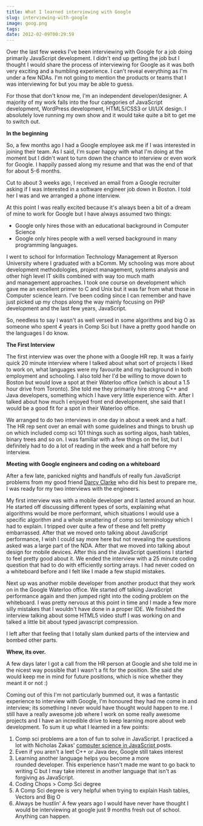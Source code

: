 ```yaml
---
title: What I learned interviewing with Google
slug: interviewing-with-google
image: goog.png
tags: 
date: 2012-02-09T00:29:59
---
```


Over the last few weeks I've been interviewing with Google for a job doing primarily JavaScript development. I didn't end up getting the job but I thought I would share the process of interviewing for Google as it was both very exciting and a humbling experience. I can't reveal everything as I'm under a few NDAs. I'm not going to mention the products or teams that I was interviewing for but you may be able to guess.

For those that don't know me, I'm an independent developer/designer. A majority of my work falls into the four categories of JavaScript development, WordPress development, HTML5/CSS3 or UI/UX design. I absolutely love running my own show and it would take quite a bit to get me to switch out.

<strong>In the beginning</strong>

So, a few months ago I had a Google employee ask me if I was interested in joining their team. As I said, I'm super happy with what I'm doing at the moment but I didn't want to turn down the chance to interview or even work for Google. I happily passed along my resume and that was the end of that for about 5-6 months.
<!--more-->
Cut to about 3 weeks ago, I received an email from a Google recruiter asking if I was interested in a software engineer job down in Boston. I told her I was and we arranged a phone interview.

At this point I was really excited because it's always been a bit of a dream of mine to work for Google but I have always assumed two things:

<ul>
    <li>Google only hires those with an educational background in Computer Science</li>
    <li>Google only hires people with a well versed background in many programming languages.</li>
</ul>

I went to school for Information Technology Management at Ryerson University where I graduated with a bComm. My schooling was more about development methodologies, project management, systems analysis and other high level IT skills combined with way too much math and management approaches. I took one course on development which gave me an excellent primer to C and Unix but it was far from what those in Computer science learn. I've been coding since I can remember and have just picked up my chops along the way mainly focusing on PHP development and the last few years, JavaScript.

So, needless to say I wasn't as well versed in some algorithms and big O as someone who spent 4 years in Comp Sci but I have a pretty good handle on the languages I do know.

<strong>The First Interview</strong>

The first interview was over the phone with a Google HR rep. It was a fairly quick 20 minute interview where I talked about what sort of projects I liked to work on, what languages were my favourite and my background in both employment and schooling. I also told her I'd be willing to move down to Boston but would love a spot at their Waterloo office (which is about a 1.5 hour drive from Toronto). She told me they primarily hire strong C++ and Java developers, something which I have very little experience with. After I talked about how much I enjoyed front end development, she said that I would be a good fit for a spot in their Waterloo office.

We arranged to do two interviews in one day in about a week and a half. The HR rep sent over an email with some guidelines and things to brush up on which included comp sci 101 things such as sorting algos, hash tables, binary trees and so on. I was familiar with a few things on the list, but I definitely had to do a lot of reading in the week and a half before my interview.

<strong>Meeting with Google engineers and coding on a whiteboard</strong>

After a few late, panicked nights and handfuls of really fun JavaScript problems from my good friend <a href="http://darcyclarke.me" target="_blank" rel="noopener noreferrer">Darcy Clarke</a> who did his best to prepare me, I was ready for my two interviews with the engineers.

My first interview was with a mobile developer and it lasted around an hour. He started off discussing different types of sorts, explaining what algorithms would be more performant, which situations I would use a specific algorithm and a whole smattering of comp sci terminology which I had to explain. I tripped over quite a few of these and felt pretty embarrassed. After that we moved onto talking about JavaScript performance, I wish I could say more here but not revealing the questions asked was a large part of the NDA. After that we moved into talking about design for mobile devices. After this and the JavaScript questions I started to feel pretty good about it. We ended the interview with a 25 minute coding question that had to do with efficiently sorting arrays. I had never coded on a whiteboard before and I felt like I made a few stupid mistakes.

Next up was another mobile developer from another product that they work on in the Google Waterloo office. We started off talking JavaScript performance again and then jumped right into the coding problem on the whiteboard. I was pretty nervous at this point in time and I made a few more silly mistakes that I wouldn't have done in a proper IDE. We finished the interview talking about some HTML5 video stuff I was working on and talked a little bit about typed javascript compression.

I left after that feeling that I totally slam dunked parts of the interview and bombed other parts.

<strong>Whew, its over.</strong>

A few days later I got a call from the HR person at Google and she told me in the nicest way possible that I wasn't a fit for the position. She said she would keep me in mind for future positions, which is nice whether they meant it or not :)

Coming out of this I'm not particularly bummed out, it was a fantastic experience to interview with Google, I'm honoured they had me come in and interview; its something I never would have thought would happen to me. I still have a really awesome job where I work on some really awesome projects and I have an incredible drive to keep learning more about web development. To sum it up what I learned in a few points:

<ol>
    <li>Comp sci problems are a ton of fun to solve in JavaScript. I practiced a lot with Nicholas Zakas' <a href="http://www.nczonline.net/blog/tag/computer-science/" target="_blank" rel="noopener noreferrer">computer science in JavaScript </a> posts.</li>
    <li>Even if you aren't a leet C++ or Java dev, Google still takes interest</li>
    <li>Learning another language helps you become a more rounded developer. This experience hasn't made me want to go back to writing C but I may take interest in another language that isn't as forgiving as JavaScript.</li>
    <li>Coding Chops > Comp Sci degree</li>
    <li>A Comp Sci degree is very helpful when trying to explain Hash tables, Vectors and Big O</li>
    <li>Always be hustlin' A few years ago I would have never have thought I would be interviewing at google just 9 months fresh out of school. Anything can happen.</li>
</ol>
